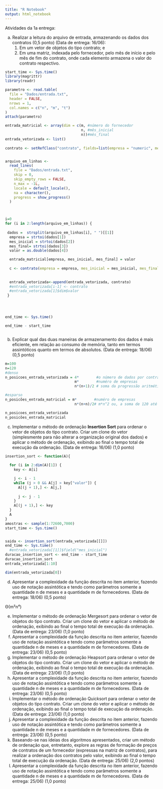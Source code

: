 ```yaml
---
title: "R Notebook"
output: html_notebook
---
```


Atividades da 1a entrega:

a) Realizar a leitura do arquivo de entrada, armazenando os dados dos contratos (0,5 ponto) (Data de entrega: 16/06):
    1. Em um vetor de objetos do tipo contrato; e
    2. Em uma matriz, indexada pelo fornecedor, pelo mês de início e pelo mês de fim do contrato, onde cada elemento armazena o valor do contrato respectivo.


```r
start_time <- Sys.time()
library(magrittr)
library(readr)

parametro <- read.table(
  file = "Dados/entrada.txt",
  header = FALSE,
  nrows = 1,
  col.names = c("n", "m", "t")
)
attach(parametro)

entrada_matricial <- array(dim = c(m, #número do fornecedor
                                   n, #mês_inicial
                                   n))#mês_final
entrada_vetorizada <- list()
                               
contrato <- setRefClass("contrato", fields=list(empresa = "numeric", mes_inicial="numeric",mes_final="numeric", valor="numeric"))


arquivo_em_linhas <-
  read_lines(
    file = "Dados/entrada.txt",
    skip = 0,
    skip_empty_rows = FALSE,
    n_max = -1L,
    locale = default_locale(),
    na = character(),
    progress = show_progress()
  )



i=0
for (i in 2:length(arquivo_em_linhas)) {
  
 dados =  strsplit(arquivo_em_linhas[i], " ")[[1]]
  empresa = strtoi(dados[1])
  mes_inicial = strtoi(dados[2])
  mes_final= strtoi(dados[3])
  valor = as.double(dados[4])

  entrada_matricial[empresa, mes_inicial, mes_final] = valor
  
  c <- contrato(empresa = empresa, mes_inicial = mes_inicial, mes_final = mes_final, valor = valor)
  
  
  entrada_vetorizada<-append(entrada_vetorizada, contrato)
  #entrada_vetorizada[i-1] <- contrato
  #entrada_vetorizada[1]$dim$valor
 }




end_time <- Sys.time()

end_time - start_time
```


```r



```

b) Explicar qual das duas maneiras de armazenamento dos dados é mais eficiente, em relação ao consumo de memória, tanto em termos assintóticos quanto em termos de absolutos. (Data de entrega: 18/06) (0,5 ponto)


```r
m=100
n=120
#denso
n_posicoes_entrada_vetorizada = 4*        #o número de dados por contrato (empresa, mês inicial, mês final e valor) 
                                m*        #numéro de empresas
                                n*(n+1)/2 # soma da progressão aritmética dos contratos por empresas

#esparso
n_posicões_entrada_matricial = m*        #numéro de empresas
                                n*(n+n)/2# m*n^2 ou, a soma de 120 até 120, (ao invés de 120 até 1, pois a posição é alocada mesmo que não haja contrato para ocupá-la)

n_posicoes_entrada_vetorizada
n_posicões_entrada_matricial
```

c) Implementar o método de ordenação **Insertion Sort** para ordenar o vetor de objetos do tipo contrato. Criar um clone do vetor (simplesmente para não alterar a organização original dos dados) e aplicar o método de ordenação, exibindo ao final o tempo total de execução da ordenação. (Data de entrega: 16/06) (1,0 ponto)

```r
insertion_sort <- function(A){
     
  for (i in 2:dim(A)[1]) {
    key <- A[i] 

    j <- i - 1 
    while (j > 0 && A[j] > key["valor"]) {
      A[(j + 1),] <- A[j,]
    
      j <- j - 1 
    }
    A[(j + 1),] <- key
  }
  A
} 
amostras <- sample(1:72600,7000)
start_time <- Sys.time()


saida <- insertion_sort(entrada_vetorizada[[]])
end_time <- Sys.time()
  #entrada_vetorizada[[1]]$field("mes_inicial")
duracao_insertion_sort <- end_time - start_time
duracao_insertion_sort
entrada_vetorizada[1:10]

dim(entrada_vetorizada[0])
```
d) Apresentar a complexidade da função descrita no item anterior, fazendo uso de notação assintótica e tendo como parâmetros somente a quantidade n de meses e a quantidade m de fornecedores. (Data de entrega: 18/06) (0,5 ponto)

Θ(m²n⁴)

e) Implementar o método de ordenação Mergesort para ordenar o vetor de objetos do tipo contrato. Criar um clone do vetor e aplicar o método de ordenação, exibindo ao final o tempo total de execução da ordenação. (Data de entrega: 23/06) (1,0 ponto)
f) Apresentar a complexidade da função descrita no item anterior, fazendo uso de notação assintótica e tendo como parâmetros somente a quantidade n de meses e a quantidade m de fornecedores. (Data de entrega: 23/06) (0,5 ponto)
g) Implementar o método de ordenação Heapsort para ordenar o vetor de objetos do tipo contrato. Criar um clone do vetor e aplicar o método de ordenação, exibindo ao final o tempo total de execução da ordenação. (Data de entrega: 23/06) (1,0 ponto)
h) Apresentar a complexidade da função descrita no item anterior, fazendo uso de notação assintótica e tendo como parâmetros somente a quantidade n de meses e a quantidade m de fornecedores. (Data de entrega: 23/06) (0,5 ponto)
i) Implementar o método de ordenação Quicksort para ordenar o vetor de objetos do tipo contrato. Criar um clone do vetor e aplicar o método de ordenação, exibindo ao final o tempo total de execução da ordenação. (Data de entrega: 23/06) (1,0 ponto)
j) Apresentar a complexidade da função descrita no item anterior, fazendo uso de notação assintótica e tendo como parâmetros somente a quantidade n de meses e a quantidade m de fornecedores. (Data de entrega: 23/06) (0,5 ponto)
k) Baseando-se nas ideias dos algoritmos apresentados, criar um método de ordenação que, entretanto, explore as regras de formação de preços de contratos de um fornecedor (expressas na matriz de contratos), para realizar a ordenação dos contratos pelo valor, exibindo ao final o tempo total de execução da ordenação. (Data de entrega: 25/06) (2,0 pontos)
l) Apresentar a complexidade da função descrita no item anterior, fazendo uso de notação assintótica e tendo como parâmetros somente a quantidade n de meses e a quantidade m de fornecedores. (Data de entrega: 25/06) (1,0 ponto)



```r


```

